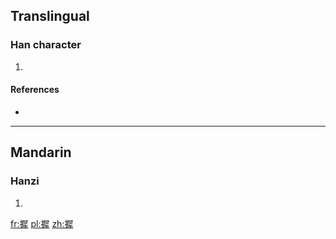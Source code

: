 ==Translingual==

===Han character===
{{Han char|rn=64|rad=手|as=11|sn=14|four=5705<sub>3</sub>|canj=手尸水手 (QSEQ)}}

# {{defn|Han|sort=手11}}

====References====
* {{Han ref|kx=0450.240|dkj=12675|hdz=31964.010|uh=6468|ud=25704|bh=E5BA|bd=58810}}

----

==Mandarin==

===Hanzi===
{{cmn-hanzi|pin=[[mā]] ([[ma1]]), [[nái]] ([[nai2]])|wg=ma<sup>1</sup>, nai<sup>2</sup>}}

# {{defn|lang=cmn|sort=手11}}

[[fr:摨]]
[[pl:摨]]
[[zh:摨]]